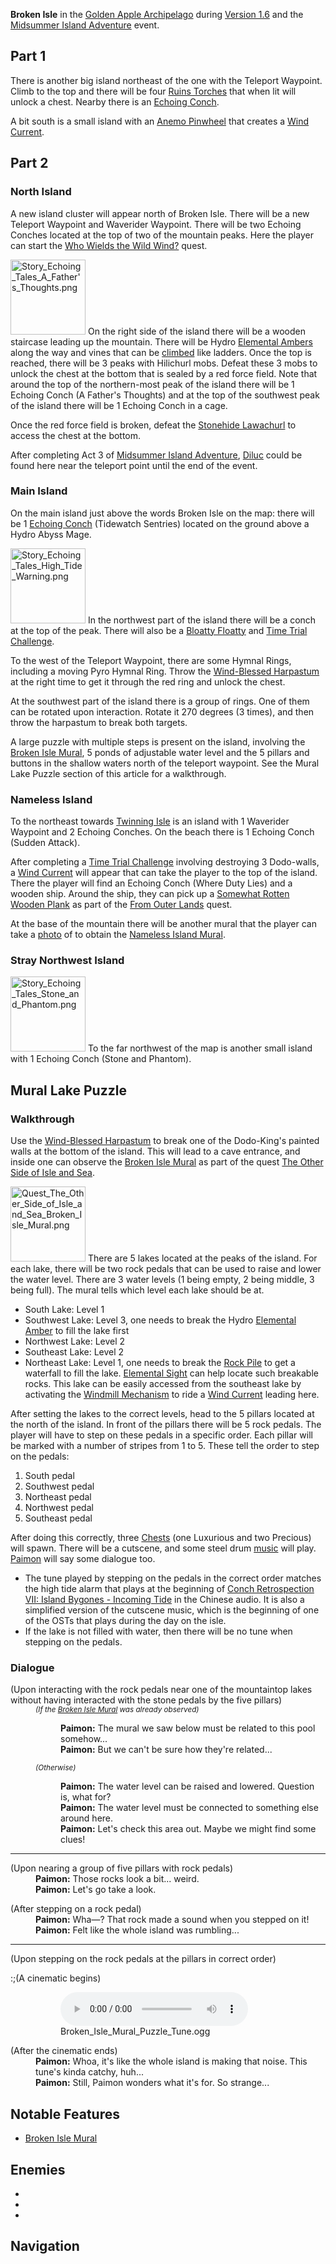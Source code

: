 {{CustomTabs
|tab1 = Overview
|tab2 = 1.6
|tab3 = 2.8
}}
{{Location Infobox
|title        = Broken Isle
|image        = <gallery>
Golden Apple Archipelago Broken Isle 1.png|In Game
Broken Isle Map 1.png|Submerged
Broken Isle Map 2.png|Risen
</gallery>
|type         = Subarea
|map          = Golden Apple Archipelago
|region       = Golden Apple Archipelago
|event        = Version 1.6
}}
'''Broken Isle''' in the [[Golden Apple Archipelago/1.6|Golden Apple Archipelago]] during [[Version 1.6]] and the [[Midsummer Island Adventure]] event.

==Part 1==
There is another big island northeast of the one with the Teleport Waypoint. Climb to the top and there will be four [[Ruins Torch]]es that when lit will unlock a chest. Nearby there is an [[Echoing Conch]].

A bit south is a small island with an [[Anemo Pinwheel]] that creates a [[Wind Current]].

==Part 2==
===North Island===
A new island cluster will appear north of Broken Isle. There will be a new Teleport Waypoint and Waverider Waypoint. There will be two Echoing Conches located at the top of two of the mountain peaks. Here the player can start the [[Who Wields the Wild Wind?]] quest.

[[File:Story Echoing Tales A Father's Thoughts.png|120px|right]]
On the right side of the island there will be a wooden staircase leading up the mountain. There will be Hydro [[Elemental Amber]]s along the way and vines that can be [[Climbing|climbed]] like ladders. Once the top is reached, there will be 3 peaks with Hilichurl mobs. Defeat these 3 mobs to unlock the chest at the bottom that is sealed by a red force field. Note that around the top of the northern-most peak of the island there will be 1 Echoing Conch (A Father's Thoughts) and at the top of the southwest peak of the island there will be 1 Echoing Conch in a cage.

Once the red force field is broken, defeat the [[Stonehide Lawachurl]] to access the chest at the bottom.

After completing Act 3 of [[Midsummer Island Adventure]], [[Diluc]] could be found here near the teleport point until the end of the event.

===Main Island===
On the main island just above the words Broken Isle on the map: there will be 1 [[Echoing Conch]] (Tidewatch Sentries) located on the ground above a Hydro Abyss Mage.

[[File:Story Echoing Tales High Tide Warning.png|120px|right]]
In the northwest part of the island there will be a conch at the top of the peak. There will also be a [[Bloatty Floatty]] and [[Time Trial Challenge]].

To the west of the Teleport Waypoint, there are some Hymnal Rings, including a moving Pyro Hymnal Ring. Throw the [[Wind-Blessed Harpastum]] at the right time to get it through the red ring and unlock the chest.

At the southwest part of the island there is a group of rings. One of them can be rotated upon interaction. Rotate it 270 degrees (3 times), and then throw the harpastum to break both targets.

A large puzzle with multiple steps is present on the island, involving the [[Broken Isle Mural]], 5 ponds of adjustable water level and the 5 pillars and buttons in the shallow waters north of the teleport waypoint. See the Mural Lake Puzzle section of this article for a walkthrough.

===Nameless Island===
To the northeast towards [[Twinning Isle]] is an island with 1 Waverider Waypoint and 2 Echoing Conches. On the beach there is 1 Echoing Conch (Sudden Attack).

After completing a [[Time Trial Challenge]] involving destroying 3 Dodo-walls, a [[Wind Current]] will appear that can take the player to the top of the island. There the player will find an Echoing Conch (Where Duty Lies) and a wooden ship. Around the ship, they can pick up a [[Somewhat Rotten Wooden Plank]] as part of the [[From Outer Lands]] quest.

At the base of the mountain there will be another mural that the player can take a [[Photo Mode|photo]] of to obtain the [[Nameless Island Mural]].

===Stray Northwest Island===
[[File:Story Echoing Tales Stone and Phantom.png|120px|right]]
To the far northwest of the map is another small island with 1 Echoing Conch (Stone and Phantom).
{{Clr}}

==Mural Lake Puzzle==
===Walkthrough===
Use the [[Wind-Blessed Harpastum]] to break one of the Dodo-King's painted walls at the bottom of the island. This will lead to a cave entrance, and inside one can observe the [[Broken Isle Mural]] as part of the quest [[The Other Side of Isle and Sea]].

[[File:Quest The Other Side of Isle and Sea Broken Isle Mural.png|120px|right]]
There are 5 lakes located at the peaks of the island. For each lake, there will be two rock pedals that can be used to raise and lower the water level. There are 3 water levels (1 being empty, 2 being middle, 3 being full). The mural tells which level each lake should be at.
*South Lake: Level 1
*Southwest Lake: Level 3, one needs to break the Hydro [[Elemental Amber]] to fill the lake first
*Northwest Lake: Level 2
*Southeast Lake: Level 2
*Northeast Lake: Level 1, one needs to break the [[Rock Pile]] to get a waterfall to fill the lake. [[Elemental Sight]] can help locate such breakable rocks. This lake can be easily accessed from the southeast lake by activating the [[Windmill Mechanism]] to ride a [[Wind Current]] leading here.

After setting the lakes to the correct levels, head to the 5 pillars located at the north of the island. In front of the pillars there will be 5 rock pedals. The player will have to step on these pedals in a specific order. Each pillar will be marked with a number of stripes from 1 to 5. These tell the order to step on the pedals:
#South pedal
#Southwest pedal
#Northeast pedal
#Northwest pedal
#Southeast pedal
After doing this correctly, three [[Chests]] (one Luxurious and two Precious) will spawn. There will be a cutscene, and some steel drum [[music]] will play. [[Paimon]] will say some dialogue too.
* The tune played by stepping on the pedals in the correct order matches the high tide alarm that plays at the beginning of [[Echoing Tales/Story#VII: Island Bygones|Conch Retrospection VII: Island Bygones - Incoming Tide]] in the Chinese audio. It is also a simplified version of the cutscene music, which is the beginning of one of the OSTs that plays during the day on the isle.
*If the lake is not filled with water, then there will be no tune when stepping on the pedals.

===Dialogue===
{{Dialogue start}}
;(Upon interacting with the rock pedals near one of the mountaintop lakes without having interacted with the stone pedals by the five pillars)
:''<small>(If the [[The Other Side of Isle and Sea#Broken Isle Mural|Broken Isle Mural]] was already observed)</small>''
::'''Paimon:''' The mural we saw below must be related to this pool somehow...
::'''Paimon:''' But we can't be sure how they're related...
:''<small>(Otherwise)</small>''
::'''Paimon:''' The water level can be raised and lowered. Question is, what for?
::'''Paimon:''' The water level must be connected to something else around here.
::'''Paimon:''' Let's check this area out. Maybe we might find some clues!
----
;(Upon nearing a group of five pillars with rock pedals)
:'''Paimon:''' Those rocks look a bit... weird.
:'''Paimon:''' Let's go take a look.

;(After stepping on a rock pedal)<!--plays regardless of whether or not you have interacted with a rock pedal near a mountaintop lake-->
:'''Paimon:''' Wha&mdash;? That rock made a sound when you stepped on it!
:'''Paimon:''' Felt like the whole island was rumbling...
----
;(Upon stepping on the rock pedals at the pillars in correct order)
:;(A cinematic begins)

:[[File:Broken Isle Mural Puzzle Tune.ogg]]

;(After the cinematic ends)
:'''Paimon:''' Whoa, it's like the whole island is making that noise. This tune's kinda catchy, huh...
:'''Paimon:''' Still, Paimon wonders what it's for. So strange...
{{Dialogue end}}

==Notable Features==
*[[Broken Isle Mural]]

==Enemies==
*{{Enemy|Electro Slime}}
*{{Enemy|Large Electro Slime}}
*{{Enemy|Hydro Mimic}}

==Navigation==
{{Area Navbox|Time-Limited}}